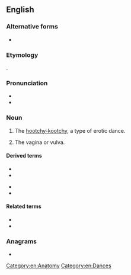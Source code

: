 ==English==

===Alternative forms===
* {{l|en|cootch}}

===Etymology===
{{clipping|en|coochie}}.

===Pronunciation===
* {{IPA|/kuːtʃ/|lang=en}}
* {{rhymes|uːtʃ|lang=en}}

===Noun===
{{en-noun|es}}

# {{lb|en|US|obsolete}} The [[hootchy-kootchy]], a type of erotic dance.
# {{lb|en|chiefly US|slang}} The vagina or vulva.

====Derived terms====
{{der-top}}
* {{l|en|cooch dance}}
* {{l|en|cooch dancer}}
{{der-mid}}
* {{l|en|cooch dancing}}
* {{l|en|cooch show}}
{{der-bottom}}

====Related terms====
* {{l|en|coochie}}
* {{l|en|hootchy-kootchy}}

===Anagrams===
* {{anagrams|en|a=cchoo|choco|hocco}}

[[Category:en:Anatomy]]
[[Category:en:Dances]]